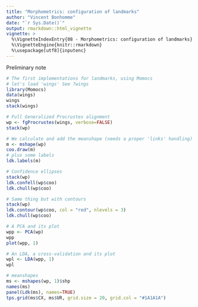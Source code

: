 ```yaml
---
title: "Morphometrics: configuration of landmarks"
author: "Vincent Bonhomme"
date: "`r Sys.Date()`"
output: rmarkdown::html_vignette
vignette: >
  %\VignetteIndexEntry{08 - Morphometrics: configuration of landmarks}
  %\VignetteEngine{knitr::rmarkdown}
  %\usepackage[utf8]{inputenc}
---
```

Preliminary note
```r
# The first implementations for landmarks, using Momocs
# let's load 'wings' See ?wings
library(Momocs)
data(wings)
wings
stack(wings)

# Full Generalized Procrustes alignment
wp <- fgProcrustes(wings, verbose=FALSE)
stack(wp)

# We calculate and add the meanshape (needs a proper 'links' handling)
m <- mshape(wp)
coo.draw(m)
# plus some labels
ldk.labels(m)

# Confidence ellipses
stack(wp)
ldk.confell(wp$coo)
ldk.chull(wp$coo)

# Same thing but with contours
stack(wp)
ldk.contour(wp$coo, col = "red", nlevels = 3)
ldk.chull(wp$coo)

# A PCA and its plot
wpp <- PCA(wp)
wpp
plot(wpp, 1)

# An LDA, a cross-validation and its plot
wpl <- LDA(wpp, 1)
wpl

# meanshapes
ms <- mshapes(wp, 1)$shp
names(ms)
panel(Ldk(ms), names=TRUE)
tps.grid(ms$CX, ms$UR, grid.size = 20, grid.col = "#1A1A1A")

```
